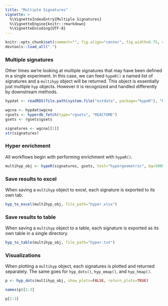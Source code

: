 ```yaml
---
title: "Multiple Signatures"
vignette: >
  %\VignetteIndexEntry{Multiple Signatures}
  %\VignetteEngine{knitr::rmarkdown}
  %\VignetteEncoding{UTF-8}
---
```


```r
knitr::opts_chunk$set(comment="", fig.align="center", fig.width=8.75, cache=FALSE)
devtools::load_all(".")
```

### Multiple signatures
Other times we're looking at multiple signatures that may have been defined in a single experiment. In this case, we can feed `hypeR()` a named list of signatures and a `multihyp` object will be returned. This object is essentially just multiple `hyp` objects. However it is recognized and handled differently by downstream methods.
```r

hypdat <- readRDS(file.path(system.file("extdata", package="hypeR"), "hypdat.rds"))

wgcna <- hypdat$wgcna
rgsets <- hyperdb_fetch(type="rgsets", "REACTOME")
gsets <- rgsets$gsets

```

```r

signatures <- wgcna[[1]] 
str(signatures)

```

### Hyper enrichment
All workflows begin with performing enrichment with `hypeR()`.
```r

multihyp_obj <- hypeR(signatures, gsets, test="hypergeometric", bg=50000, fdr_cutoff=0.01, do_plots=FALSE)

```

### Save results to excel
When saving a `multihyp` object to excel, each signature is exported to its own tab.
```r

hyp_to_excel(multihyp_obj, file_path="hyper.xlsx")

```

### Save results to table
When saving a `multihyp` object to a table, each signature is exported as its own table in a single directory.
```r

hyp_to_table(multihyp_obj, file_path="hyper.txt")

```

### Visualizations
When plotting a `multihyp` object, each signatures is plotted and returned separately. The same goes for `hyp_dots()`, `hyp_emap()`, and `hyp_hmap()`.
```r

p <- hyp_dots(multihyp_obj, show_plots=FALSE, return_plots=TRUE)

```

```r

names(p)[1:3]

```

```r

p[1:3]

```
